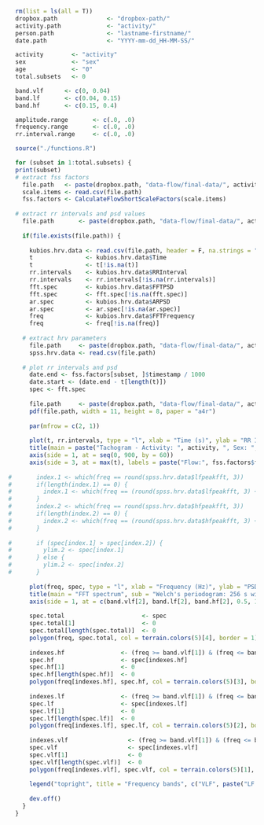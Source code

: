 ```r
  rm(list = ls(all = T))
  dropbox.path              <- "dropbox-path/"
  activity.path             <- "activity/" 
  person.path               <- "lastname-firstname/"
  date.path                 <- "YYYY-mm-dd_HH-MM-SS/"

  activity        <- "activity"
  sex             <- "sex"
  age             <- "0"
  total.subsets   <- 0

  band.vlf      <- c(0, 0.04)
  band.lf       <- c(0.04, 0.15)
  band.hf       <- c(0.15, 0.4)

  amplitude.range       <- c(.0, .0)
  frequency.range       <- c(.0, .0)
  rr.interval.range     <- c(.0, .0)
```

```r
  source("./functions.R")
```

```r
  for (subset in 1:total.subsets) {
  print(subset)
  # extract fss factors
    file.path   <- paste(dropbox.path, "data-flow/final-data/", activity.path, person.path, date.path, "scale.csv", sep ="")
    scale.items <- read.csv(file.path)
    fss.factors <- CalculateFlowShortScaleFactors(scale.items)
  
  # extract rr intervals and psd values 
    file.path       <- paste(dropbox.path, "data-flow/final-data/", activity.path, person.path, date.path, "subset-", subset, "/hrv-data.txt", sep ="")
    
    if(file.exists(file.path)) {
  
      kubios.hrv.data <- read.csv(file.path, header = F, na.strings = "", fill = T, skip = 97, col.names = c("NA1", "Time", "RRInterval", "FFTFrequency", "FFTPSD", "ARFrequency", "ARPSD", "NA2", "NA3", "NA4", "NA5"))
      t               <- kubios.hrv.data$Time
      t               <- t[!is.na(t)]
      rr.intervals    <- kubios.hrv.data$RRInterval
      rr.intervals    <- rr.intervals[!is.na(rr.intervals)]
      fft.spec        <- kubios.hrv.data$FFTPSD
      fft.spec        <- fft.spec[!is.na(fft.spec)]
      ar.spec         <- kubios.hrv.data$ARPSD
      ar.spec         <- ar.spec[!is.na(ar.spec)]
      freq            <- kubios.hrv.data$FFTFrequency
      freq            <- freq[!is.na(freq)]
    
    # extract hrv parameters
      file.path     <- paste(dropbox.path, "data-flow/final-data/", activity.path, person.path, date.path, "subset-", subset, "/hrv-data-spss.txt", sep ="")
      spss.hrv.data <- read.csv(file.path)
    
    # plot rr intervals and psd
      date.end <- fss.factors[subset, ]$timestamp / 1000
      date.start <- (date.end - t[length(t)])
      spec <- fft.spec
      
      file.path     <- paste(dropbox.path, "data-flow/final-data/", activity.path, person.path, substr(date.path, 1, 19), "-", "subset-", subset, "-rr-intervals-and-psd.pdf", sep ="")
      pdf(file.path, width = 11, height = 8, paper = "a4r")
    
      par(mfrow = c(2, 1))
    
      plot(t, rr.intervals, type = "l", xlab = "Time (s)", ylab = "RR Interval (s)", xaxs = "i", yaxs = "i", xaxt = "n", ylim = rr.interval.range)
      title(main = paste("Tachogram - Activity: ", activity, ", Sex: ", sex, ", Age: ", age, ", Subset ", subset, "/",  total.subsets, sep = ""), sub = paste("Start: ", as.POSIXct(date.start, tz = "Europe/Berlin", origin = "1970-01-01"), ", End: ", as.POSIXct(date.end, tz = "Europe/Berlin", origin = "1970-01-01"), sep = ""))
      axis(side = 1, at = seq(0, 900, by = 60))
      axis(side = 3, at = max(t), labels = paste("Flow:", fss.factors$flow[subset]))
      
#       index.1 <- which(freq == round(spss.hrv.data$lfpeakfft, 3))
#       if(length(index.1) == 0) {
#         index.1 <- which(freq == (round(spss.hrv.data$lfpeakfft, 3) + 0.001))
#       }
#       index.2 <- which(freq == round(spss.hrv.data$hfpeakfft, 3))
#       if(length(index.2) == 0) {
#         index.2 <- which(freq == (round(spss.hrv.data$hfpeakfft, 3) + 0.001))
#       }
    
#       if (spec[index.1] > spec[index.2]) {
#         ylim.2 <- spec[index.1]
#       } else {
#         ylim.2 <- spec[index.2]
#       }
      
      plot(freq, spec, type = "l", xlab = "Frequency (Hz)", ylab = "PSD (s^2/Hz)", xaxs = "i", yaxs = "i", ylim = amplitude.range, xlim = frequency.range, xaxt = "n")
      title(main = "FFT spectrum", sub = "Welch's periodogram: 256 s window with 50% overlap")
      axis(side = 1, at = c(band.vlf[2], band.lf[2], band.hf[2], 0.5, 1.0, 2.0))
      
      spec.total                      <- spec
      spec.total[1]                   <- 0 
      spec.total[length(spec.total)]  <- 0
      polygon(freq, spec.total, col = terrain.colors(5)[4], border = 1)   
    
      indexes.hf                <- (freq >= band.vlf[1]) & (freq <= band.hf[2])
      spec.hf                   <- spec[indexes.hf]
      spec.hf[1]                <- 0 
      spec.hf[length(spec.hf)]  <- 0
      polygon(freq[indexes.hf], spec.hf, col = terrain.colors(5)[3], border = 1)  
      
      indexes.lf                <- (freq >= band.vlf[1]) & (freq <= band.lf[2])
      spec.lf                   <- spec[indexes.lf]
      spec.lf[1]                <- 0 
      spec.lf[length(spec.lf)]  <- 0
      polygon(freq[indexes.lf], spec.lf, col = terrain.colors(5)[2], border = 1)
    
      indexes.vlf                 <- (freq >= band.vlf[1]) & (freq <= band.vlf[2])  
      spec.vlf                    <- spec[indexes.vlf]
      spec.vlf[1]                 <- 0 
      spec.vlf[length(spec.vlf)]  <- 0
      polygon(freq[indexes.vlf], spec.vlf, col = terrain.colors(5)[1], border = 1)
    
      legend("topright", title = "Frequency bands", c("VLF", paste("LF: ", round(spss.hrv.data$lfpowfft, 1), " ms^2"), paste("HF: ", round(spss.hrv.data$hfpowfft, 1), " ms^2"), "VHF", paste("LF/HF: ", round(spss.hrv.data$lfhffft, 1))), fill = terrain.colors(5), inset = .05, cex = .7)
    
      dev.off()
    }
  }
```